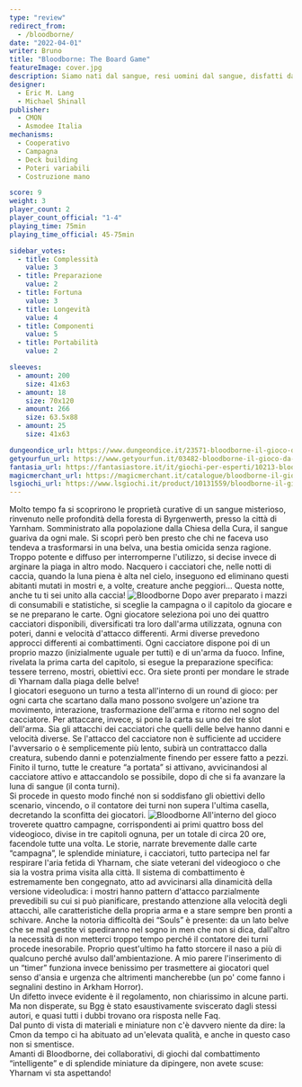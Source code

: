 ```yaml
---
type: "review"
redirect_from:
  - /bloodborne/
date: "2022-04-01"
writer: Bruno
title: "Bloodborne: The Board Game"
featureImage: cover.jpg
description: Siamo nati dal sangue, resi uomini dal sangue, disfatti dal sangue. Temi il sangue antico!
designer:
  - Eric M. Lang
  - Michael Shinall
publisher:
  - CMON
  - Asmodee Italia
mechanisms:
  - Cooperativo
  - Campagna
  - Deck building
  - Poteri variabili
  - Costruzione mano

score: 9
weight: 3
player_count: 2
player_count_official: "1-4"
playing_time: 75min
playing_time_official: 45-75min

sidebar_votes:
  - title: Complessità
    value: 3
  - title: Preparazione
    value: 2
  - title: Fortuna
    value: 3
  - title: Longevità
    value: 4
  - title: Componenti
    value: 5
  - title: Portabilità
    value: 2

sleeves:
  - amount: 200
    size: 41x63
  - amount: 18
    size: 70x120
  - amount: 266
    size: 63.5x88
  - amount: 25
    size: 41x63

dungeondice_url: https://www.dungeondice.it/23571-bloodborne-il-gioco-da-tavolo.html
getyourfun_url: https://www.getyourfun.it/03482-bloodborne-il-gioco-da-tavolo-giochi-avventura.html
fantasia_url: https://fantasiastore.it/it/giochi-per-esperti/10213-bloodborne-il-gioco-da-tavolo.html
magicmerchant_url: https://magicmerchant.it/catalogue/bloodborne-il-gioco-da-tavolo-52302/
lsgiochi_url: https://www.lsgiochi.it/product/10131559/bloodborne-il-gioco-da-tavolo
---
```


<Setting>
  Molto tempo fa si scoprirono le proprietà curative di un sangue misterioso, rinvenuto nelle profondità della foresta
  di Byrgenwerth, presso la città di Yarnham. Somministrato alla popolazione dalla Chiesa della Cura, il sangue guariva
  da ogni male. Si scoprì però ben presto che chi ne faceva uso tendeva a trasformarsi in una belva, una bestia omicida
  senza ragione. Troppo potente e diffuso per interromperne l'utilizzo, si decise invece di arginare la piaga in altro
  modo. Nacquero i cacciatori che, nelle notti di caccia, quando la luna piena è alta nel cielo, inseguono ed eliminano
  questi abitanti mutati in mostri e, a volte, creature anche peggiori… Questa notte, anche tu ti sei unito alla caccia!
</Setting>

<img src="./game1.jpg" alt="Bloodborne" />

<Rules>
  Dopo aver preparato i mazzi di consumabili e statistiche, si sceglie la campagna o il capitolo da giocare e se ne
  preparano le carte. Ogni giocatore seleziona poi uno dei quattro cacciatori disponibili, diversificati tra loro
  dall'arma utilizzata, ognuna con poteri, danni e velocità d'attacco differenti. Armi diverse prevedono approcci
  differenti ai combattimenti. Ogni cacciatore dispone poi di un proprio mazzo (inizialmente uguale per tutti) e di
  un'arma da fuoco. Infine, rivelata la prima carta del capitolo, si esegue la preparazione specifica: tessere terreno,
  mostri, obiettivi ecc. Ora siete pronti per mondare le strade di Yharnam dalla piaga delle belve!
  <br />
  I giocatori eseguono un turno a testa all'interno di un round di gioco: per ogni carta che scartano dalla mano possono
  svolgere un'azione tra movimento, interazione, trasformazione dell'arma e ritorno nel sogno del cacciatore. Per
  attaccare, invece, si pone la carta su uno dei tre slot dell'arma. Sia gli attacchi dei cacciatori che quelli delle
  belve hanno danni e velocità diverse. Se l'attacco del cacciatore non è sufficiente ad uccidere l'avversario o è
  semplicemente più lento, subirà un contrattacco dalla creatura, subendo danni e potenzialmente finendo per essere
  fatto a pezzi.
  <br />
  Finito il turno, tutte le creature “a portata” si attivano, avvicinandosi al cacciatore attivo e attaccandolo se
  possibile, dopo di che si fa avanzare la luna di sangue (il conta turni).
  <br />
  Si procede in questo modo finché non si soddisfano gli obiettivi dello scenario, vincendo, o il contatore dei turni
  non supera l'ultima casella, decretando la sconfitta dei giocatori.
</Rules>

<img src="./game2.jpg" alt="Bloodborne" />

<Feedback>
  All'interno del gioco troverete quattro campagne, corrispondenti ai primi quattro boss del videogioco, divise in tre
  capitoli ognuna, per un totale di circa 20 ore, facendole tutte una volta. Le storie, narrate brevemente dalle carte
  “campagna”, le splendide miniature, i cacciatori, tutto partecipa nel far respirare l'aria fetida di Yharnam, che
  siate veterani del videogioco o che sia la vostra prima visita alla città. Il sistema di combattimento è estremamente
  ben congegnato, atto ad avvicinarsi alla dinamicità della versione videoludica: i mostri hanno pattern d'attacco
  parzialmente prevedibili su cui si può pianificare, prestando attenzione alla velocità degli attacchi, alle
  caratteristiche della propria arma e a stare sempre ben pronti a schivare. Anche la notoria difficoltà dei “Souls” è
  presente: da un lato belve che se mal gestite vi spediranno nel sogno in men che non si dica, dall'altro la necessità
  di non metterci troppo tempo perché il contatore dei turni procede inesorabile. Proprio quest'ultimo ha fatto storcere
  il naso a più di qualcuno perché avulso dall'ambientazione. A mio parere l'inserimento di un “timer” funziona invece
  benissimo per trasmettere ai giocatori quel senso d'ansia e urgenza che altrimenti mancherebbe (un po' come fanno i
  segnalini destino in Arkham Horror).
  <br />
  Un difetto invece evidente è il regolamento, non chiarissimo in alcune parti. Ma non disperate, su Bgg è stato
  esaustivamente sviscerato dagli stessi autori, e quasi tutti i dubbi trovano ora risposta nelle Faq.
  <br />
  Dal punto di vista di materiali e miniature non c'è davvero niente da dire: la Cmon da tempo ci ha abituato ad
  un'elevata qualità, e anche in questo caso non si smentisce.
  <br />
  Amanti di Bloodborne, dei collaborativi, di giochi dal combattimento “intelligente” e di splendide miniature da
  dipingere, non avete scuse: Yharnam vi sta aspettando!
</Feedback>

<Instagram id="Cbzq9pFjgGf" />
